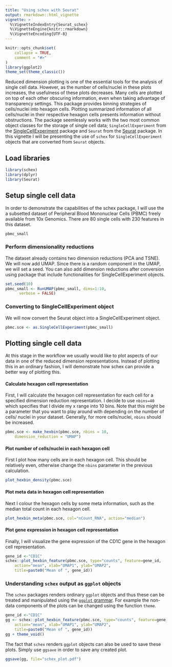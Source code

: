 ```yaml
---
title: "Using schex with Seurat"
output: rmarkdown::html_vignette
vignette: >
  %\VignetteIndexEntry{Seurat_schex}
  %\VignetteEngine{knitr::rmarkdown}
  %\VignetteEncoding{UTF-8}
---
```


```r
knitr::opts_chunk$set(
    collapse = TRUE,
    comment = "#>"
)
library(ggplot2)
theme_set(theme_classic())
```

Reduced dimension plotting is one of the essential tools for the analysis of single cell data. However, as the number of cells/nuclei in these plots increases, the usefulness of these plots decreases. Many cells are plotted on top of each other obscuring information, even when taking advantage of transparency settings. This package provides binning strategies of cells/nuclei into hexagon cells. Plotting summarized information of all cells/nuclei in their respective hexagon cells presents information without obstructions. The package seemlessly works with the two most common object classes for the storage of single cell data; `SingleCellExperiment` from the [SingleCellExperiment](https://bioconductor.org/packages/3.9/bioc/html/SingleCellExperiment.html) package and `Seurat` from the [Seurat](https://satijalab.org/seurat/) package. In this vignette I will be presenting the use of `schex` for `SingleCellExperiment` objects that are converted from `Seurat` objects.

## Load libraries

```r
library(schex)
library(dplyr)
library(Seurat)
```

## Setup single cell data

In order to demonstrate the capabilities of the schex package, I will use the a subsetted dataset of Peripheral Blood Mononuclear Cells (PBMC) freely available from 10x Genomics. There are 80 single cells with 230 features in this dataset.

```r
pbmc_small
```

### Perform dimensionality reductions

The dataset already contains two dimension reductions (PCA and TSNE). We will now add UMAP. Since there is a random component in the UMAP, we will set a seed. You can also add dimension reductions after conversion using package that include functionalities for SingleCellExperiment objects.

```r
set.seed(10)
pbmc_small <- RunUMAP(pbmc_small, dims=1:10,
      verbose = FALSE)
```

### Converting to SingleCellExperiment object

We will now convert the Seurat object into a SingleCellExperiment object.

```r
pbmc.sce <- as.SingleCellExperiment(pbmc_small)
```

## Plotting single cell data

At this stage in the workflow we usually would like to plot aspects of our data in one of the reduced dimension representations. Instead of plotting this in an ordinary fashion, I will demonstrate how schex can provide a better way of plotting this.

#### Calculate hexagon cell representation

First, I will calculate the hexagon cell representation for each cell for a specified dimension reduction representation. I decide to use `nbins=40` which specifies that I divide my x range into 10 bins. Note that this might be a parameter that you want to play around with depending on the number of cells/ nuclei in your dataset. Generally, for more cells/nuclei, `nbins` should be increased.

```r
pbmc.sce <- make_hexbin(pbmc.sce, nbins = 10, 
    dimension_reduction = "UMAP")
```

#### Plot number of cells/nuclei in each hexagon cell

First I plot how many cells are in each hexagon cell. This should be relatively even, otherwise change the `nbins` parameter in the previous calculation.

```r
plot_hexbin_density(pbmc.sce)
```

#### Plot meta data in hexagon cell representation

Next I colour the hexagon cells by some meta information, such as the median total count in each hexagon cell.

```r
plot_hexbin_meta(pbmc.sce, col="nCount_RNA", action="median")
```

#### Plot gene expression in hexagon cell representation

Finally, I will visualize the gene expression of the CD1C gene in the hexagon cell representation.

```r
gene_id <-"CD1C"
schex::plot_hexbin_feature(pbmc.sce, type="counts", feature=gene_id, 
    action="mean", xlab="UMAP1", ylab="UMAP2", 
    title=paste0("Mean of ", gene_id))
```

### Understanding `schex` output as `ggplot` objects

The `schex` packages renders ordinary `ggplot` objects and thus these can be treated and manipulated using the [`ggplot` grammar](https://ggplot2.tidyverse.org/). For example the non-data components of the plots can be changed using the function `theme`.

```r
gene_id <-"CD1C"
gg <- schex::plot_hexbin_feature(pbmc.sce, type="counts", feature=gene_id, 
    action="mean", xlab="UMAP1", ylab="UMAP2", 
    title=paste0("Mean of ", gene_id))
gg + theme_void()
```

The fact that `schex` renders `ggplot` objects can also be used to save these plots. Simply use `ggsave` in order to save any created plot.

```r
ggsave(gg, file="schex_plot.pdf")
```
